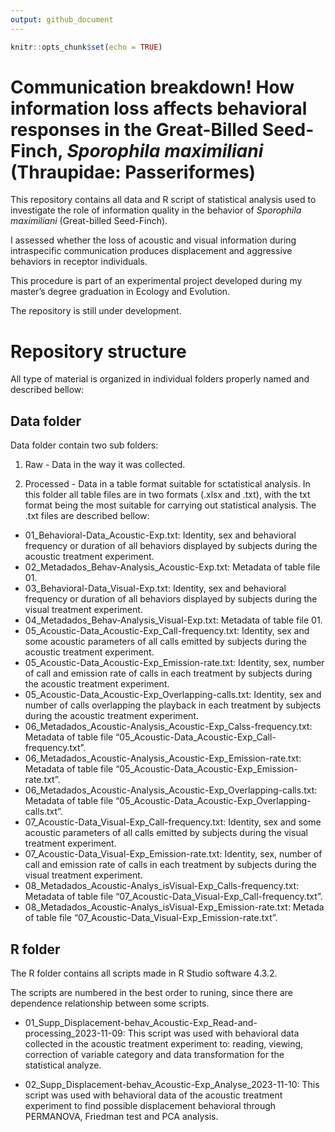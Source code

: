 ```yaml
---
output: github_document
---
```


```r
knitr::opts_chunk$set(echo = TRUE)
```

# Communication breakdown! How information loss affects behavioral responses in the Great-Billed Seed-Finch, *Sporophila maximiliani* (Thraupidae: Passeriformes) 

This repository contains all data and R script of statistical analysis used to investigate the role of information quality in the behavior of *Sporophila maximiliani* (Great-billed Seed-Finch). 

I assessed whether the loss of acoustic and visual information during intraspecific communication produces displacement and aggressive behaviors in receptor individuals. 

This procedure is part of an experimental project developed during my master’s degree graduation in Ecology and Evolution. 

The repository is still under development.

# Repository structure

All type of material is organized in individual folders properly named and described bellow:

## Data folder

Data folder contain two sub folders:

1. Raw - Data in the way it was collected.

2. Processed - Data in a table format suitable  for sctatistical analysis. In this folder all table files are in two formats (.xlsx and .txt), with the txt format being the most suitable for carrying out statistical analysis. The .txt files are described bellow:

* 01_Behavioral-Data_Acoustic-Exp.txt: Identity, sex and behavioral frequency or duration of all behaviors displayed by subjects during the acoustic treatment experiment.
* 02_Metadados_Behav-Analysis_Acoustic-Exp.txt: Metadata of table file 01.
* 03_Behavioral-Data_Visual-Exp.txt: Identity, sex and behavioral frequency or duration of all behaviors displayed by subjects during the visual treatment experiment.
* 04_Metadados_Behav-Analysis_Visual-Exp.txt: Metadata of table file 01.
* 05_Acoustic-Data_Acoustic-Exp_Call-frequency.txt: Identity, sex and some acoustic parameters of all calls emitted by subjects during the acoustic treatment experiment.
* 05_Acoustic-Data_Acoustic-Exp_Emission-rate.txt: Identity, sex, number of call and emission rate of calls in each treatment by subjects during the acoustic treatment experiment.
* 05_Acoustic-Data_Acoustic-Exp_Overlapping-calls.txt: Identity, sex and number of calls overlapping the playback in each treatment by subjects during the acoustic treatment experiment.
* 06_Metadados_Acoustic-Analysis_Acoustic-Exp_Calss-frequency.txt: Metadata of table file "05_Acoustic-Data_Acoustic-Exp_Call-frequency.txt".
* 06_Metadados_Acoustic-Analysis_Acoustic-Exp_Emission-rate.txt: Metadata of table file "05_Acoustic-Data_Acoustic-Exp_Emission-rate.txt".
* 06_Metadados_Acoustic-Analysis_Acoustic-Exp_Overlapping-calls.txt: Metadata of table file "05_Acoustic-Data_Acoustic-Exp_Overlapping-calls.txt".
* 07_Acoustic-Data_Visual-Exp_Call-frequency.txt: Identity, sex and some acoustic parameters of all calls emitted by subjects during the visual treatment experiment.
* 07_Acoustic-Data_Visual-Exp_Emission-rate.txt: Identity, sex, number of call and emission rate of calls in each treatment by subjects during the visual treatment experiment.
* 08_Metadados_Acoustic-Analys_isVisual-Exp_Calls-frequency.txt: Metadata of table file "07_Acoustic-Data_Visual-Exp_Call-frequency.txt".
* 08_Metadados_Acoustic-Analys_isVisual-Exp_Emission-rate.txt: Metada of table file "07_Acoustic-Data_Visual-Exp_Emission-rate.txt".

## R folder

The R folder contains all scripts made in R Studio software 4.3.2. 

The scripts are numbered in the best order to runing, since there are dependence relationship between some scripts. 

* 01_Supp_Displacement-behav_Acoustic-Exp_Read-and-processing_2023-11-09: This script was used with behavioral data collected in the acoustic treatment experiment to: reading, viewing, correction of variable category and data transformation for the statistical analyze. 

* 02_Supp_Displacement-behav_Acoustic-Exp_Analyse_2023-11-10: This script was used with behavioral data of the acoustic treatment experiment to find possible displacement behavioral through PERMANOVA, Friedman test and PCA analysis.


